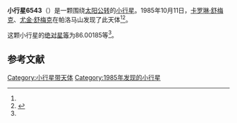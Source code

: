 {{Infobox planet
| bgcolour = #FFFFC0
| name = 6543 Senna
| symbol = 
| image = 
| caption = 
| discovery = yes
| discovery_ref = 
| discoverer = [[卡罗琳·舒梅克|卡罗琳·舒梅克]]、[[尤金·舒梅克|尤金·舒梅克]]
| discovery_site = [[帕洛马山|帕洛马山]] 
| discovered = 1985年10月11日
| designations = yes
| mp_name = 
| named_after = 
| alt_names = 1985 TP3/ 1978 SB2
| mp_category = [[主带小行星|主带小行星]]
| orbit_ref = <ref name="a">[http://ssd.jpl.nasa.gov/sbdb.cgi?sstr=6543 6543 Senna] {{Wayback|url=http://ssd.jpl.nasa.gov/sbdb.cgi?sstr=6543 |date=20210717071554 }}，小行星數據庫瀏覽器（JPL Small-Body Database Browser）－[[美国国家航空航天局|美国国家航空航天局]]喷气推进实验室</ref>
| epoch = 2456400.5 (2013年4月18日更新)
| aphelion = {{convert|2.7616774|AU|km|3|abbr=on|lk=out}}
| perihelion = {{convert|1.7906906|AU|km|3|abbr=on}}
| semimajor = {{convert|2.2761840|AU|km|3|abbr=on}}
| eccentricity = 0.2132927
| period = 1254.323234 [[日|日]]<br />3.43[[儒略年|儒略年]]
| avg_speed = 
| inclination = 4.17137
| asc_node = 283.44904
| mean_anomaly = 
| arg_peri = 86.00185
| satellites = 
| physical_characteristics = yes
| dimensions = 
| mass = 
| density = 
| surface_grav = 
| escape_velocity = 
| sidereal_day = 
| axial_tilt = 
| pole_ecliptic_lat = 
| pole_ecliptic_lon = 
| albedo = 
| temperatures= 
| temp_name1 = 
| mean_temp_1 = 
| max_temp_1 = 
| temp_name2 = 
| max_temp_2 = 
| spectral_type = 
| abs_magnitude = 86.00185
}}

'''小行星6543'''（{{lang-en|6543 Senna}}）是一颗围绕[[太阳|太阳]][[公转|公转]]的[[小行星|小行星]]。1985年10月11日，[[卡罗琳·舒梅克|卡罗琳·舒梅克]]、[[尤金·舒梅克|尤金·舒梅克]]在帕洛马山发现了此天体<ref name="a" /><ref>{{cite news|title=小行星列表|url=http://cfa-www.harvard.edu/iau/lists/NumberedMPs.txt|accessdate=2013-07-08|newspaper=哈佛大学|archive-date=2008-05-17|archive-url=https://web.archive.org/web/20080517010638/http://cfa-www.harvard.edu/iau/lists/NumberedMPs.txt|dead-url=no}}</ref>。

这颗小行星的[[绝对星等|绝对星等]]为86.00185等<ref name="a" />。

==参考文献==
{{reflist}}
{{Minor Planet Number|[[小行星6542|小行星6542]]|[[小行星6544|小行星6544]]}}

{{小天体}}

[[Category:小行星带天体|Category:小行星带天体]]
[[Category:1985年发现的小行星|Category:1985年发现的小行星]]

{{asteroid-stub}}